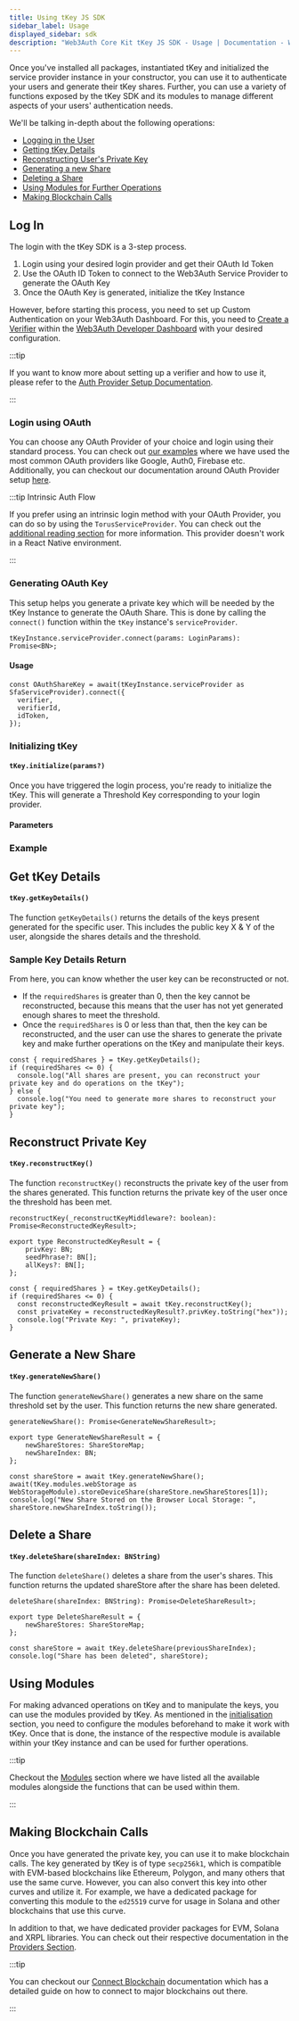 ```yaml
---
title: Using tKey JS SDK
sidebar_label: Usage
displayed_sidebar: sdk
description: "Web3Auth Core Kit tKey JS SDK - Usage | Documentation - Web3Auth"
---
```



Once you've installed all packages, instantiated tKey and initialized the service provider instance in your constructor, you can use it to
authenticate your users and generate their tKey shares. Further, you can use a variety of functions exposed by the tKey SDK and its modules to manage
different aspects of your users' authentication needs.

We'll be talking in-depth about the following operations:

- [Logging in the User](#log-in)
- [Getting tKey Details](#get-tkey-details)
- [Reconstructing User's Private Key](#reconstruct-private-key)
- [Generating a new Share](#generate-a-new-share)
- [Deleting a Share](#delete-a-share)
- [Using Modules for Further Operations](#using-modules)
- [Making Blockchain Calls](#making-blockchain-calls)

<ThresholdKey />

## Log In

The login with the tKey SDK is a 3-step process.

1. Login using your desired login provider and get their OAuth Id Token
2. Use the OAuth ID Token to connect to the Web3Auth Service Provider to generate the OAuth Key
3. Once the OAuth Key is generated, initialize the tKey Instance

However, before starting this process, you need to set up Custom Authentication on your Web3Auth Dashboard. For this, you need to
[Create a Verifier](/auth-provider-setup/verifiers) within the [Web3Auth Developer Dashboard](https://dashboard.web3auth.io) with your desired
configuration.

:::tip

If you want to know more about setting up a verifier and how to use it, please refer to the [Auth Provider Setup Documentation](/auth-provider-setup).

:::

### Login using OAuth

You can choose any OAuth Provider of your choice and login using their standard process. You can check out
[our examples](https://github.com/Web3Auth/web3auth-core-kit-examples/) where we have used the most common OAuth providers like Google, Auth0,
Firebase etc. Additionally, you can checkout our documentation around OAuth Provider setup [here](/auth-provider-setup).

:::tip Intrinsic Auth Flow

If you prefer using an intrinsic login method with your OAuth Provider, you can do so by using the `TorusServiceProvider`. You can check out the
[additional reading section](/core-kit/tkey/intrinsic-flow) for more information. This provider doesn't work in a React Native environment.

:::

### Generating OAuth Key

This setup helps you generate a private key which will be needed by the tKey Instance to generate the OAuth Share. This is done by calling the
`connect()` function within the `tKey` instance's `serviceProvider`.

```tsx
tKeyInstance.serviceProvider.connect(params: LoginParams): Promise<BN>;
```

<SFALoginParams />

#### Usage

```tsx
const OAuthShareKey = await(tKeyInstance.serviceProvider as SfaServiceProvider).connect({
  verifier,
  verifierId,
  idToken,
});
```

### Initializing tKey

#### `tKey.initialize(params?)`

Once you have triggered the login process, you're ready to initialize the tKey. This will generate a Threshold Key corresponding to your login
provider.

#### Parameters

<TkeyInitParams />

### Example

<SFASPConnectExample />

## Get tKey Details

#### `tKey.getKeyDetails()`

The function `getKeyDetails()` returns the details of the keys present generated for the specific user. This includes the public key X & Y of the
user, alongside the shares details and the threshold.

### Sample Key Details Return

<TkeyKeyDetailsReturn />

From here, you can know whether the user key can be reconstructed or not.

- If the `requiredShares` is greater than 0, then the key cannot be reconstructed, because this means that the user has not yet generated enough
  shares to meet the threshold.
- Once the `requiredShares` is 0 or less than that, then the key can be reconstructed, and the user can use the shares to generate the private key and
  make further operations on the tKey and manipulate their keys.

```tsx title="Example"
const { requiredShares } = tKey.getKeyDetails();
if (requiredShares <= 0) {
  console.log("All shares are present, you can reconstruct your private key and do operations on the tKey");
} else {
  console.log("You need to generate more shares to reconstruct your private key");
}
```

## Reconstruct Private Key

#### `tKey.reconstructKey()`

The function `reconstructKey()` reconstructs the private key of the user from the shares generated. This function returns the private key of the user
once the threshold has been met.

```tsx
reconstructKey(_reconstructKeyMiddleware?: boolean): Promise<ReconstructedKeyResult>;

export type ReconstructedKeyResult = {
    privKey: BN;
    seedPhrase?: BN[];
    allKeys?: BN[];
};
```

```tsx title="Example"
const { requiredShares } = tKey.getKeyDetails();
if (requiredShares <= 0) {
  const reconstructedKeyResult = await tKey.reconstructKey();
  const privateKey = reconstructedKeyResult?.privKey.toString("hex"));
  console.log("Private Key: ", privateKey);
}
```

## Generate a New Share

#### `tKey.generateNewShare()`

The function `generateNewShare()` generates a new share on the same threshold set by the user. This function returns the new share generated.

```tsx
generateNewShare(): Promise<GenerateNewShareResult>;

export type GenerateNewShareResult = {
    newShareStores: ShareStoreMap;
    newShareIndex: BN;
};
```

```tsx title="Example"
const shareStore = await tKey.generateNewShare();
await(tKey.modules.webStorage as WebStorageModule).storeDeviceShare(shareStore.newShareStores[1]);
console.log("New Share Stored on the Browser Local Storage: ", shareStore.newShareIndex.toString());
```

## Delete a Share

#### `tKey.deleteShare(shareIndex: BNString)`

The function `deleteShare()` deletes a share from the user's shares. This function returns the updated shareStore after the share has been deleted.

```tsx
deleteShare(shareIndex: BNString): Promise<DeleteShareResult>;

export type DeleteShareResult = {
    newShareStores: ShareStoreMap;
};
```

```tsx title="Example"
const shareStore = await tKey.deleteShare(previousShareIndex);
console.log("Share has been deleted", shareStore);
```

## Using Modules

For making advanced operations on tKey and to manipulate the keys, you can use the modules provided by tKey. As mentioned in the
[initialisation](./initialize) section, you need to configure the modules beforehand to make it work with tKey. Once that is done, the instance of the
respective module is available within your tKey instance and can be used for further operations.

:::tip

Checkout the [Modules](./modules) section where we have listed all the available modules alongside the functions that can be used within them.

:::

## Making Blockchain Calls

Once you have generated the private key, you can use it to make blockchain calls. The key generated by tKey is of type `secp256k1`, which is
compatible with EVM-based blockchains like Ethereum, Polygon, and many others that use the same curve. However, you can also convert this key into
other curves and utilize it. For example, we have a dedicated package for converting this module to the `ed25519` curve for usage in Solana and other
blockchains that use this curve.

In addition to that, we have dedicated provider packages for EVM, Solana and XRPL libraries. You can check out their respective documentation in the
[Providers Section](/sdk/helper-sdks/providers/).

:::tip

You can checkout our [Connect Blockchain](/connect-blockchain) documentation which has a detailed guide on how to connect to major blockchains out
there.

:::
